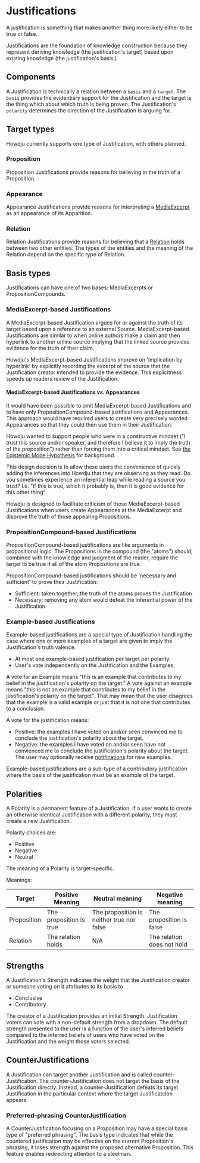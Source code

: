 # Justifications


A justification is something that makes another thing more likely either to be true or false.

Justifications are the foundation of knowledge construction because they represent deriving
knowledge (the justification's target) based upon existing knowledge (the justification's basis.)

## Components

A Justification is technically a relation between a `basis` and a `target`. The
`basis` provides the evidentiary support for the Justification and the target is the thing
which about which truth is being proven. The Justification's `polarity` determines the direction
of the Justification is arguing for.

## Target types

Howdju currently supports one type of Justification, with others planned.

### Proposition

Proposition Justifications provide reasons for believing in the truth of a
Proposition.

### Appearance

<Feature>Appearance Justifications</Feature> provide reasons for interpreting a
[MediaExcerpt](/concepts/media-excerpts) as an appearance of its Apparition.

### Relation

<Feature>Relation Justifications</Feature> provide reasons for believing that a
[Relation](/concepts/relations) holds between two other entities. The types of
the entities and the meaning of the Relation depend on the specific type of
Relation.

## Basis types

Justifications can have one of two bases: MediaExcerpts or PropositionCompounds.

### MediaExcerpt-based Justifications

A MediaExcerpt-based Justification argues for or against the truth of its target based upon a
reference to an external Source. MediaExcerpt-based Justifications are similar to when online
authors make a claim and then hyperlink to another online source implying that the linked source
provides evidence for the truth of their claim.

Howdju's MediaExcerpt-based Justifications improve on 'implication by hyperlink' by explicitly
recording the excerpt of the source that the Justification creator intended to provide the evidence.
This explicitness speeds up readers review of the Justification.

#### MediaExcerpt-based Justifications vs. Appearances

It would have been possible to omit MediaExcerpt-based Justifications and to have only
PropositionCompound-based justifications and Appearances. This approach would have required users to
create very precisely worded Appearances so that they could then use them in their Justification.

Howdju wanted to support people who were in a constructive mindset ("I trust this source and/or
speaker, and therefore I believe it to imply the truth of the proposition") rather than forcing them
into a critical mindset. See [the Epistemic Mode Hypothesis](/design/epistemic-mode-hypthesis) for
background.

This design decision is to allow these users the convenience of quickly
adding the inferences into Howdju that they are observing as they read. Do you sometimes experience
an inferential leap while reading a source you trust? I.e. "if this is true, which it probably is,
then it is good evidence for this other thing".

Howdju is designed to facilitate criticism of these MediaExcerpt-based Justifications when users
create Appearances at the MediaExcerpt and <Feature issueId="694">disprove the truth of those
appearing Propositions.</Feature>

### PropositionCompound-based Justifications

PropositionCompound-based justifications are like arguments in propositional logic. The Propositions
in the compound (the "atoms") should, combined with the knowledge and judgment of the reader,
require the target to be true if all of the atom Propositions are true.

PropositionCompound-based justifications should be 'necessary and sufficient' to prove their
Justification:

- Sufficient: taken together, the truth of the atoms proves the Justification
- Necessary: removing any atom would defeat the inferential power of the Justification

### Example-based Justifications

<Feature issueId="168">Example-based justifications</Feature> are a special type
of Justification handling the case where one or more examples of a target are given
to imply the Justification's truth valence.

- At most one example-based justification per target per polarity.
- User's vote independently on the Justification and the Examples.

A vote for an Example means "this is an example that contributes to my belief in
the justification's polarity on the target." A vote against an example means "this
is not an example that contributes to my belief in the justification's polarity on the target".
That may mean that the user disagrees that the example is a valid example or just
that it is not one that contributes to a conclusion.

A vote for the justification means:

- Positive: the examples I have voted on and/or seen convinced me to conclude
  the justification's polarity about the target.
- Negative: the examples I have voted on and/or seen have not convienced me to
  conclude the justification's polarity about the target. The user may
  optionally receive <Feature issueId="480">[notifications](/design/features#notifications)</Feature> for new examples.

Example-based justifications are a sub-type of a contributory justification
where the basis of the justification must be an example of the target.

## Polarities

A Polarity is a permanent feature of a Justification. If a user wants to create
an otherwise identical Justification with a different polarity, they must
create a new Justification.

Polarity choices are:

- Positive
- Negative
- <Feature issueId="33">Neutral</Feature>

The meaning of a Polarity is target-specific.

Meanings:

| Target | Positive Meaning | Neutral meaning | Negative meaning |
| --- | --- | --- | --- |
| Proposition | The proposition is true | The proposition is neither true nor false | The proposition is false |
| Relation | The relation holds | N/A | The relation does not hold |


## Strengths

A Justification's <Feature issueId="692">Strength</Feature> indicates the weight
that the Justification creator or someone voting on it attributes to its basis
to

- Conclusive
- Contributory

The creator of a Justification provides an initial Strength. Justification voters
can vote with a non-default strength from a dropdown. The default strength presented
to the user is a function of the user's inferred beliefs compared to the inferred
beliefs of users who have voted on the Justification and the weight those voters
selected.

## CounterJustifications

A Justification can target another Justification and is called counter-Justification. The
counter-Justification does not target the basis of the Justification directly. Instead, a
counter-Justification defeats its target Justification in the particular context where the target
Justificatcion appears.

### Preferred-phrasing CounterJustification

A CounterJustification focusing on a Proposition may have
<Feature issueId="528">a special basis type of "preferred phrasing"</Feature>.
The basis type indicates that while the countered justification may be effective
on the current Proposition's phrasing, it loses strength against the proposed
alternative Proposition. This feature enables redirecting attention to a
steelman.

